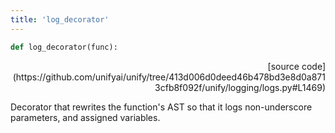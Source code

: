 ```yaml
---
title: 'log_decorator'
---
```


```python
def log_decorator(func):
```

<p align="right">[source code](https://github.com/unifyai/unify/tree/413d006d0deed46b478bd3e8d0a8713cfb8f092f/unify/logging/logs.py#L1469)</p>

Decorator that rewrites the function's AST so that it logs non-underscore
parameters, and assigned variables.